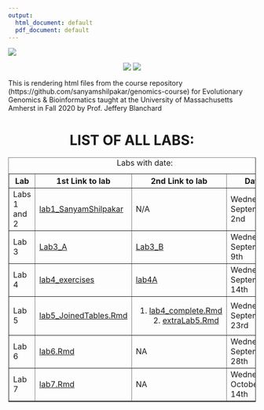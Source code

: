 ```yaml
---
output:
  html_document: default
  pdf_document: default
---
```


![](/Users/sanyamshilpakar/Desktop/My Docs/R workspace/Day 1 Bio 597GE/Blanchard_EvoGeno/images/githubHeader.png)


<center>

![](/Users/sanyamshilpakar/Desktop/My Docs/R workspace/Day 1 Bio 597GE/Blanchard_EvoGeno/images/evolution.gif) ![](/Users/sanyamshilpakar/Desktop/My Docs/R workspace/Day 1 Bio 597GE/Blanchard_EvoGeno/images/evolution.gif)

</center>




This is rendering html files from the course repository (https://github.com/sanyamshilpakar/genomics-course) for Evolutionary Genomics & Bioinformatics taught at the University of Massachusetts Amherst in Fall 2020 by Prof. Jeffery Blanchard




<center>
# LIST OF ALL LABS:
</center>



<table style="width:100%" border= "1">
<caption> Labs with date: </caption>
  <tr>
    <th>Lab</th>
    <th>1st Link to lab</th>
    <th>2nd Link to lab</th>
    <th>Date</th> 
  </tr>
  <tr>
    <td>Labs 1 and 2</td>
    <td>[lab1_SanyamShilpakar](lab2_EvoGeno.html)</td>
    <td>N/A</td>
    <td>Wednesday, September 2nd</td>
  </tr>
  <tr>
    <td>Lab 3</td>
    <td>[Lab3_A](Lab3_A.html)</td>
    <td>[Lab3_B](Lab3_B.html)</td>
    <td>Wednesday, September 9th</td>
  </tr>
  <tr>
    <td>Lab 4</td>
    <td>[lab4_exercises](lab4_exercises.html)</td>
    <td>[lab4A](lab4A.html)</td>
    <td>Wednesday, September 14th</td>
  </tr>
  <tr>
    <td>Lab 5</td>
    <td>[lab5_JoinedTables.Rmd](lab5_JoinTables.html)</td>
    <td>1. [lab4_complete.Rmd](lab4_complete.html) 
    2. [extraLab5.Rmd](extraLab5.html)</td>
    <td>Wednesday, September 23rd</td>
  </tr>
   <tr>
    <td>Lab 6</td>
    <td>[lab6.Rmd](lab6.html)</td>
    <td>NA</td>
    <td>Wednesday, September 28th</td>
  </tr>
  <tr>
    <td>Lab 7</td>
    <td>[lab7.Rmd](lab7.html)</td>
    <td>NA</td>
    <td>Wednesday, October 14th</td>
  </tr>
</table> 


